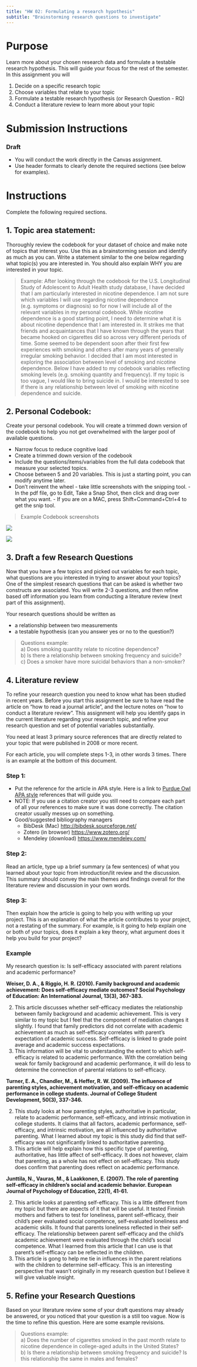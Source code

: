 ```yaml
---
title: "HW 02: Formulating a research hypothesis"
subtitle: "Brainstorming research questions to investigate"
---
```


# Purpose

Learn more about your chosen research data and formulate a testable research hypothesis. This will guide your focus for the rest of the semester. In this assignment you will

1. Decide on a specific research topic
2. Choose variables that relate to your topic
3. Formulate a testable research hypothesis (or Research Question - RQ)
4. Conduct a literature review to learn more about your topic


# Submission Instructions

### Draft
* You will conduct the work directly in the Canvas assignment. 
* Use header formats to clearly denote the required sections (see below for examples).  


# Instructions
Complete the following required sections.

## 1. Topic area statement: 
Thoroughly review the codebook for your dataset of choice and make note of topics that interest you. Use this as a brainstorming session and identify as much as you can. Write a statement similar to the one below regarding what topic(s) you are interested in. You should also explain WHY you are interested in your topic. 

> Example:
After looking through the codebook for the U.S. Longitudinal Study of Adolescent to Adult Health study database, I have decided that I am particularly interested in nicotine dependence. I am not sure which variables I will use regarding nicotine dependence (e.g. symptoms or diagnosis) so for now I will include all of the relevant variables in my personal codebook. While nicotine dependence is a good starting point, I need to determine what it is about nicotine dependence that I am interested in. It strikes me that friends and acquaintances that I have known through the years that became hooked on cigarettes did so across very different periods of time. Some seemed to be dependent soon after their first few experiences with smoking and others after many years of generally irregular smoking behavior. I decided that I am most interested in exploring the association between level of smoking and nicotine dependence. Below I have added to my codebook variables reflecting smoking levels (e.g. smoking quantity and frequency). If my topic is too vague, I would like to bring suicide in. I would be interested to see if there is any relationship between level of smoking with nicotine dependence and suicide.


## 2. Personal Codebook: 
Create your personal codebook. You will create a trimmed down version of the codebook to help you not get overwhelmed with the larger pool of available questions. 

* Narrow focus to reduce cognitive load
* Create a trimmed down version of the codebook
* Include the questions/items/variables from the full data codebook that measure your selected topics. 
* Choose between 5 and 20 variables. This is just a starting point, you can modify anytime later. 
* Don't reinvent the wheel - take little screenshots with the snipping tool. 
        - In the pdf file, go to Edit, Take a Snap Shot, then click and drag over what you want. 
        - If you are on a MAC, press Shift+Command+Ctrl+4 to get the snip tool.


> Example Codebook screenshots

![](images/hw02_cb1.png)

![](images/hw02_cb2.png)


## 3. Draft a few Research Questions

Now that you have a few topics and picked out variables for each topic, what questions are you interested in trying to answer about your topics? One of the simplest research questions that can be asked is whether two constructs are associated. You will write 2-3 questions, and then refine based off information you learn from conducting a literature review (next part of this assignment).

Your research questions should be written as 

* a relationship between two measurements
* a testable hypothesis (can you answer yes or no to the question?)


> Questions example:  
> a) Does smoking quantity relate to nicotine dependence?  
> b) Is there a relationship between smoking frequency and suicide?  
> c) Does a smoker have more suicidal behaviors than a non-smoker?  




## 4. Literature review

To refine your research question you need to know what has been studied in recent years. 
Before you start this assignment be sure to have read the article on "how to read a journal article", and the lecture notes on "how to conduct a literature review". This assignment will help you identify gaps in the current literature regarding your research topic, and refine your research question and set of potential variables substantially. 

You need at least 3 primary source references that are directly related to your topic that were published in 2008 or more recent.

For each article, you will complete steps 1-3, in other words 3 times. There is an example at the bottom of this document.

### Step 1: 
* Put the reference for the article in APA style. Here is a link to [Purdue Owl APA style](https://owl.purdue.edu/) references that will guide you.  
* NOTE: If you use a citation creator you still need to compare each part of all your references to make sure it was done correctly. The citation creator usually messes up on something.
* Good/suggested bibliography managers
    - BibDesk (Mac) [http://bibdesk.sourceforge.net/](http://bibdesk.sourceforge.net/ )
    - Zotero (in browser) [https://www.zotero.org/](https://www.zotero.org/)
    - Mendeley (download) [https://www.mendeley.com/](https://www.mendeley.com/ ) 


### Step 2: 
Read an article, type up a brief summary (a few sentences) of what you learned about your topic from introduction/lit review and the discussion. This summary should convey the main themes and findings overall for the literature review and discussion in your own words.

### Step 3: 
Then explain how the article is going to help you with writing up your project. This is an explanation of what the article contributes to your project, not a restating of the summary. For example, is it going to help explain one or both of your topics, does it explain a key theory, what argument does it help you build for your project?


### Example

My research question is: Is self-efficacy associated with parent relations and academic performance?

**Weiser, D. A., & Riggio, H. R. (2010). Family background and academic achievement: Does self-efficacy mediate outcomes? Social Psychology of Education: An International Journal, 13(3), 367-383.**

2. This article discusses whether self-efficacy mediates the relationship between family background and academic achievement. This is very similar to my topic but I feel that the component of mediation changes it slightly. I found that family predictors did not correlate with academic achievement as much as self-efficacy correlates with parent’s expectation of academic success. Self-efficacy is linked to grade point average and academic success expectations.
3. This information will be vital to understanding the extent to which self-efficacy is related to academic performance. With the correlation being weak for family background and academic performance, it will do less to determine the connection of parental relations to self-efficacy.

**Turner, E. A., Chandler, M., & Heffer, R. W. (2009). The influence of parenting styles, achievement motivation, and self-efficacy on academic performance in college students. Journal of College Student Development, 50(3), 337-346.**

2. This study looks at how parenting styles, authoritative in particular, relate to academic performance, self-efficacy, and intrinsic motivation in college students. It claims that all factors, academic performance, self-efficacy, and intrinsic motivation, are all influenced by authoritative parenting. What I learned about my topic is this study did find that self-efficacy was not significantly linked to authoritative parenting.
3. This article will help explain how this specific type of parenting, authoritative, has little affect of self-efficacy. It does not however, claim that parenting, as a whole has not effect on self-efficacy. This study does confirm that parenting does reflect on academic performance.


**Junttila, N., Vauras, M., & Laakkonen, E. (2007). The role of parenting self-efficacy in children's social and academic behavior. European Journal of Psychology of Education, 22(1), 41-61.**

2. This article looks at parenting self-efficacy. This is a little different from my topic but there are aspects of it that will be useful. It tested Finnish mothers and fathers to test for loneliness, parent self-efficacy, their child’s peer evaluated social competence, self-evaluated loneliness and academic skills. It found that parents loneliness reflected in their self-efficacy. The relationship between parent self-efficacy and the child’s academic achievement were evaluated through the child’s social competence. What I learned from this article that I can use is that parent’s self-efficacy can be reflected in the children.
3. This article is gong to help me tie in influences in the parent relations with the children to determine self-efficacy. This is an interesting perspective that wasn’t originally in my research question but I believe it will give valuable insight.



## 5. Refine your Research Questions

Based on your literature review some of your draft questions may already be answered, or you noticed that your question is a still too vague. Now is the time to refine this question. Here are some example revisions. 

> Questions example:    
> a) Does the number of cigarettes smoked in the past month relate to nicotine dependence in college-aged adults in the United States?  
> b) Is there a relationship between smoking frequency and suicide? Is this relationship the same in males and females?



    